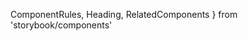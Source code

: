 
  ComponentRules,
  Heading,
  RelatedComponents
} from 'storybook/components'


<Meta of={PaperStories} />

<Title />

- [Overview](#overview)
- [Props](#props)
- [Use cases and examples](#use-cases-and-examples)
- [Do's and dont's](#dos-and-donts)

<Heading>
  ## Overview
  <Description />
</Heading>
<Primary />

## Props

_Note: Paper also accepts layout props from [Flex](?path=/docs/components-layout-flex--documentation)_

<Controls />

## Use cases and examples

- The paper component has pre-set properties for color, corner radius, shadow, border color, and spacing.
- Use the paper component to quickly create containers and eliminate guesswork.
- Ensure consistency by using the paper component to create containers that follow Harmony’s foundational properties.

## Do's and don'ts

<ComponentRules
  rules={[
    {
      positive: {
        description:
          'Use paper to create spin-off component in your local library.',
        component: <img src={paperExampleGood} />
      },
      negative: {
        description:
          'Don’t apply properties not built into the Paper component.',
        component: (
          <Box
            w={347}
            h={93}
            pv={17}
            ph={18}
            style={{
              border: '5px solid #6A677A',
              borderRadius: '20px',
              background: '#F5F5F5'
            }}
          />
        )
      }
    }
  ]}
/>

## Related components

<RelatedComponents componentNames={['Divider', 'Flex', 'Box']} />
